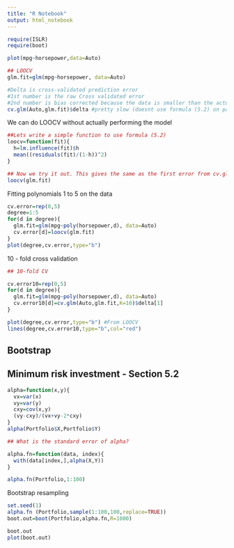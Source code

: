 ```yaml
---
title: "R Notebook"
output: html_notebook
---
```



```r
require(ISLR)
require(boot)
````




```r
plot(mpg~horsepower,data=Auto)
```


```r
## LOOCV
glm.fit=glm(mpg~horsepower, data=Auto)

#Delta is cross-validated prediction error
#1st number is the raw Cross validated error
#2nd number is bias corrected because the data is smaller than the actual data
cv.glm(Auto,glm.fit)$delta #pretty slow (doesnt use formula (5.2) on page 180)
```


We can do LOOCV without actually performing the model
```r
##Lets write a simple function to use formula (5.2)
loocv=function(fit){
  h=lm.influence(fit)$h
  mean((residuals(fit)/(1-h))^2)
}

## Now we try it out. This gives the same as the first error from cv.glm()$delta above
loocv(glm.fit)

```

Fitting polynomials 1 to 5 on the data

```r
cv.error=rep(0,5)
degree=1:5
for(d in degree){
  glm.fit=glm(mpg~poly(horsepower,d), data=Auto)
  cv.error[d]=loocv(glm.fit)
}
plot(degree,cv.error,type="b")

```


10 - fold cross validation

```r
## 10-fold CV

cv.error10=rep(0,5)
for(d in degree){
  glm.fit=glm(mpg~poly(horsepower,d), data=Auto)
  cv.error10[d]=cv.glm(Auto,glm.fit,K=10)$delta[1]
}

plot(degree,cv.error,type="b") #From LOOCV
lines(degree,cv.error10,type="b",col="red")

```



## Bootstrap
## Minimum risk investment - Section 5.2


```r
alpha=function(x,y){
  vx=var(x)
  vy=var(y)
  cxy=cov(x,y)
  (vy-cxy)/(vx+vy-2*cxy)
}
alpha(Portfolio$X,Portfolio$Y)

```



```r
## What is the standard error of alpha?

alpha.fn=function(data, index){
  with(data[index,],alpha(X,Y))
}

alpha.fn(Portfolio,1:100)

```

Bootstrap resampling
```r
set.seed(1)
alpha.fn (Portfolio,sample(1:100,100,replace=TRUE))
boot.out=boot(Portfolio,alpha.fn,R=1000)

```


```r
boot.out
plot(boot.out)
```
